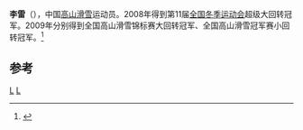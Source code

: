 '''李雷'''（{{bd|1987年|2月18日}}），中国[[高山滑雪|高山滑雪]]运动员。2008年得到第11届[[中华人民共和国全国冬季运动会|全国冬季运动会]]超级大回转冠军。2009年分别得到全国高山滑雪锦标赛大回转冠军、全国高山滑雪冠军赛小回转冠军。<ref name="dah">{{cite web|url=http://2010wgh.olympic.cn/index.php/personview/persons/9082|title=温哥华冬奥会中国体育代表团|publisher=中国奥委会|accessdate=2010-02-16|archive-date=2012-08-21|archive-url=https://web.archive.org/web/20120821182421/http://2010wgh.olympic.cn/index.php/personview/persons/9082|dead-url=no}}</ref>

==参考==
{{reflist}}
{{中国体育人物小作品}}

[[Category:中国高山滑雪运动员|L]]
[[Category:李姓|L]]